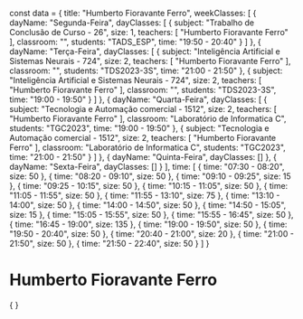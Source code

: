 const data = {
  title: "Humberto Fioravante Ferro",
  weekClasses: [
    {
      dayName: "Segunda-Feira",
      dayClasses: [
        {
          subject: "Trabalho de Conclusão de Curso - 26",
          size: 1,
          teachers: [
            "Humberto Fioravante Ferro"
          ],
          classroom: "",
          students: "TADS_ESP",
          time: "19:50 - 20:40"
        }
      ]
    },
    {
      dayName: "Terça-Feira",
      dayClasses: [
        {
          subject: "Inteligência Artificial e Sistemas Neurais - 724",
          size: 2,
          teachers: [
            "Humberto Fioravante Ferro"
          ],
          classroom: "",
          students: "TDS2023-3S",
          time: "21:00 - 21:50"
        },
        {
          subject: "Inteligência Artificial e Sistemas Neurais - 724",
          size: 2,
          teachers: [
            "Humberto Fioravante Ferro"
          ],
          classroom: "",
          students: "TDS2023-3S",
          time: "19:00 - 19:50"
        }
      ]
    },
    {
      dayName: "Quarta-Feira",
      dayClasses: [
        {
          subject: "Tecnologia e Automação comercial - 1512",
          size: 2,
          teachers: [
            "Humberto Fioravante Ferro"
          ],
          classroom: "Laboratório de Informatica C",
          students: "TGC2023",
          time: "19:00 - 19:50"
        },
        {
          subject: "Tecnologia e Automação comercial - 1512",
          size: 2,
          teachers: [
            "Humberto Fioravante Ferro"
          ],
          classroom: "Laboratório de Informatica C",
          students: "TGC2023",
          time: "21:00 - 21:50"
        }
      ]
    },
    {
      dayName: "Quinta-Feira",
      dayClasses: []
    },
    {
      dayName: "Sexta-Feira",
      dayClasses: []
    }
  ],
  time: [
    {
      time: "07:30 - 08:20",
      size: 50
    },
    {
      time: "08:20 - 09:10",
      size: 50
    },
    {
      time: "09:10 - 09:25",
      size: 15
    },
    {
      time: "09:25 - 10:15",
      size: 50
    },
    {
      time: "10:15 - 11:05",
      size: 50
    },
    {
      time: "11:05 - 11:55",
      size: 50
    },
    {
      time: "11:55 - 13:10",
      size: 75
    },
    {
      time: "13:10 - 14:00",
      size: 50
    },
    {
      time: "14:00 - 14:50",
      size: 50
    },
    {
      time: "14:50 - 15:05",
      size: 15
    },
    {
      time: "15:05 - 15:55",
      size: 50
    },
    {
      time: "15:55 - 16:45",
      size: 50
    },
    {
      time: "16:45 - 19:00",
      size: 135
    },
    {
      time: "19:00 - 19:50",
      size: 50
    },
    {
      time: "19:50 - 20:40",
      size: 50
    },
    {
      time: "20:40 - 21:00",
      size: 20
    },
    {
      time: "21:00 - 21:50",
      size: 50
    },
    {
      time: "21:50 - 22:40",
      size: 50
    }
  ]
}

# Humberto Fioravante Ferro

<div>
    {
        <Grid
            title={data.title} 
            weekClasses={data.weekClasses} 
            time={data.time}
        />
    }
</div>